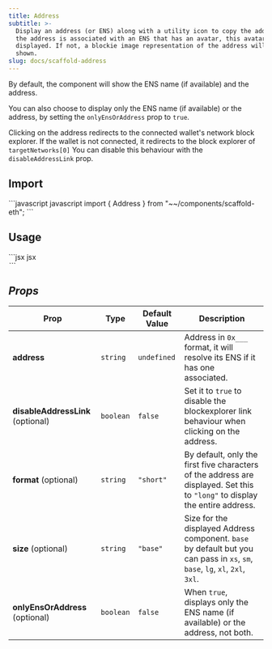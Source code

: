 ```yaml
---
title: Address
subtitle: >-
  Display an address (or ENS) along with a utility icon to copy the address. If
  the address is associated with an ENS that has an avatar, this avatar will be
  displayed. If not, a blockie image representation of the address will be
  shown.
slug: docs/scaffold-address
---
```



By default, the component will show the ENS name (if available) and the address.

You can also choose to display only the ENS name (if available) or the address, by setting the `onlyEnsOrAddress` prop to `true`.

Clicking on the address redirects to the connected wallet's network block explorer. If the wallet is not connected, it redirects to the block explorer of `targetNetworks[0]` You can disable this behaviour with the `disableAddressLink` prop.

## Import

<CodeGroup>
  ```javascript javascript
  import { Address } from "~~/components/scaffold-eth";
  ```
</CodeGroup>

## Usage

<CodeGroup>
  ```jsx jsx
  <Address address="0x34aA3F359A9D614239015126635CE7732c18fDF3" />
  ```
</CodeGroup>

## Props

| Prop                              | Type      | Default Value | Description                                                                                                                   |
| --------------------------------- | --------- | ------------- | ----------------------------------------------------------------------------------------------------------------------------- |
| **address**                       | `string`  | `undefined`   | Address in `0x___` format, it will resolve its ENS if it has one associated.                                                  |
| **disableAddressLink** (optional) | `boolean` | `false`       | Set it to `true` to disable the blockexplorer link behaviour when clicking on the address.                                    |
| **format** (optional)             | `string`  | `"short"`     | By default, only the first five characters of the address are displayed. Set this to `"long"` to display the entire address.  |
| **size** (optional)               | `string`  | `"base"`      | Size for the displayed Address component. `base` by default but you can pass in `xs`, `sm`, `base`, `lg`, `xl`, `2xl`, `3xl`. |
| **onlyEnsOrAddress** (optional)   | `boolean` | `false`       | When `true`, displays only the ENS name (if available) or the address, not both.                                              |
